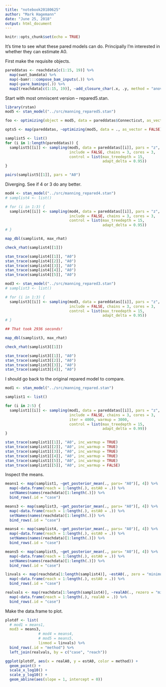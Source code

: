```yaml
---
title: "notebook20180625"
author: "Mark Hagemann"
date: "June 25, 2018"
output: html_document
---
```


```r
knitr::opts_chunk$set(echo = TRUE)
```

It's time to see what these pared models can do. Principally I'm interested in whether they can estimate A0. 

First make the requisite objects. 

```r
pareddatas <- reachdata[c(1:15, 19)] %>% 
  map(swot_bamdata) %>% 
  map(~bamr:::compose_bam_inputs(.)) %>% 
  map(~pare_baminps(.)) %>% 
  map2(reachdata[c(1:15, 19)], ~add_closure_char(.x, .y, method = "anova"))

```


Start with most omniscent version -- repared5.stan. 

```r
library(rstan)
mod5 <- stan_model("../src/manning_repared5.stan")

foo <- optimizing(object = mod5, data = pareddatas$Connecticut, as_vector = FALSE)

opts5 <- map(pareddatas, ~optimizing(mod5, data = ., as_vector = FALSE))

samplist5 <- list()
for (i in 1:length(pareddatas)) {
  samplist5[[i]] <- sampling(mod5, data = pareddatas[[i]], pars = "z", 
                             include = FALSE, chains = 3, cores = 3,
                             control = list(max_treedepth = 15, 
                                            adapt_delta = 0.95))
}

pairs(samplist5[[1]], pars = "A0")

```


Diverging. See if 4 or 3 do any better. 


```r
mod4 <- stan_model("../src/manning_repared4.stan")
# samplist4 <- list()

# for (i in 1:3) {
  samplist4[[i]] <- sampling(mod4, data = pareddatas[[i]], pars = "z", 
                             include = FALSE, chains = 3, cores = 3,
                             control = list(max_treedepth = 15, 
                                            adapt_delta = 0.95))
# }

map_dbl(samplist4, max_rhat)

check_rhat(samplist4[[1]])

stan_trace(samplist4[[1]], "A0")
stan_trace(samplist4[[2]], "A0")
stan_trace(samplist4[[3]], "A0")
stan_trace(samplist4[[4]], "A0")
stan_trace(samplist4[[5]], "A0")
```


```r
mod3 <- stan_model("../src/manning_repared3.stan")
# samplist3 <- list()

# for (i in 1:3) {
  samplist3[[i]] <- sampling(mod3, data = pareddatas[[i]], pars = "z", 
                             include = FALSE, chains = 3, cores = 3,
                             control = list(max_treedepth = 15, 
                                            adapt_delta = 0.95))
# }

## That took 2936 seconds!

map_dbl(samplist3, max_rhat)

check_rhat(samplist3[[1]])

stan_trace(samplist3[[1]], "A0")
stan_trace(samplist3[[2]], "A0")
stan_trace(samplist3[[3]], "A0")
stan_trace(samplist3[[4]], "A0")
```

I should go back to the original repared model to compare.

```r
mod1 <- stan_model("../src/manning_repared.stan")

samplist1 <- list()

for (i in 2:5) {
  samplist1[[i]] <- sampling(mod1, data = pareddatas[[i]], pars = "z", 
                             include = FALSE, chains = 3, cores = 3,
                             iter = 4000, warmup = 3000,
                             control = list(max_treedepth = 15, 
                                            adapt_delta = 0.99))
}

stan_trace(samplist1[[1]], "A0", inc_warmup = TRUE)
stan_trace(samplist1[[2]], "A0", inc_warmup = TRUE)
stan_trace(samplist1[[3]], "A0", inc_warmup = TRUE)
stan_trace(samplist1[[4]], "A0", inc_warmup = TRUE)
stan_trace(samplist1[[5]], "A0", inc_warmup = TRUE)
stan_trace(samplist1[[5]], "A0", inc_warmup = FALSE)

```


Inspect the means.

```r

means1 <- map(samplist1, ~get_posterior_mean(., pars= "A0")[, 4]) %>% 
  map(~data.frame(reach = 1:length(.), estA0 = .)) %>% 
  setNames(names(reachdata)[1:length(.)]) %>% 
  bind_rows(.id = "case")

means3 <- map(samplist3, ~get_posterior_mean(., pars= "A0")[, 4]) %>% 
  map(~data.frame(reach = 1:length(.), estA0 = .)) %>% 
  setNames(names(reachdata)[1:length(.)]) %>% 
  bind_rows(.id = "case")

means4 <- map(samplist4, ~get_posterior_mean(., pars= "A0")[, 4]) %>% 
  map(~data.frame(reach = 1:length(.), estA0 = .)) %>% 
  setNames(names(reachdata)[1:length(.)]) %>% 
  bind_rows(.id = "case")

means5 <- map(samplist5, ~get_posterior_mean(., pars= "A0")[, 4]) %>% 
  map(~data.frame(reach = 1:length(.), estA0 = .)) %>% 
  setNames(names(reachdata)[1:length(.)]) %>% 
  bind_rows(.id = "case")

linvals <- map(reachdata[1:length(samplist4)], ~estA0(., zero = "minimum")) %>% 
  map(~data.frame(reach = 1:length(.), estA0 = .)) %>% 
  bind_rows(.id = "case")

realvals <- map(reachdata[1:length(samplist4)], ~realA0(., rezero = "minimum")) %>% 
  map(~data.frame(reach = 1:length(.), realA0 = .)) %>% 
  bind_rows(.id = "case")

```

Make the data.frame to plot.

```r
plotdf <- list(
  # mod1 = means1,
  mod3 = means3,
               # mod4 = means4,
               # mod5 = means5,
               linmod = linvals) %>% 
  bind_rows(.id = "method") %>% 
  left_join(realvals, by = c("case", "reach"))

ggplot(plotdf, aes(x = realA0, y = estA0, color = method)) +
  geom_point() +
  scale_x_log10() +
  scale_y_log10() +
  geom_abline(aes(slope = 1, intercept = 0))


```


